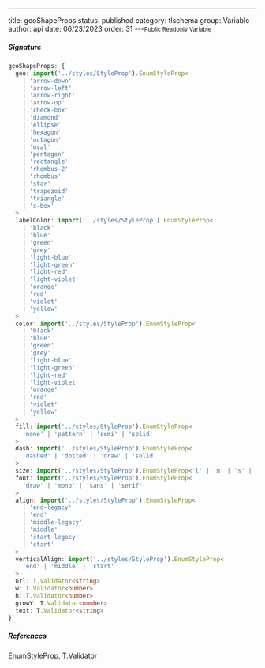 ---
title: geoShapeProps
status: published
category: tlschema
group: Variable
author: api
date: 06/23/2023
order: 31
---<Small>Public Readonly Variable</Small>




##### Signature


```ts
geoShapeProps: {
  geo: import('../styles/StyleProp').EnumStyleProp<
    | 'arrow-down'
    | 'arrow-left'
    | 'arrow-right'
    | 'arrow-up'
    | 'check-box'
    | 'diamond'
    | 'ellipse'
    | 'hexagon'
    | 'octagon'
    | 'oval'
    | 'pentagon'
    | 'rectangle'
    | 'rhombus-2'
    | 'rhombus'
    | 'star'
    | 'trapezoid'
    | 'triangle'
    | 'x-box'
  >
  labelColor: import('../styles/StyleProp').EnumStyleProp<
    | 'black'
    | 'blue'
    | 'green'
    | 'grey'
    | 'light-blue'
    | 'light-green'
    | 'light-red'
    | 'light-violet'
    | 'orange'
    | 'red'
    | 'violet'
    | 'yellow'
  >
  color: import('../styles/StyleProp').EnumStyleProp<
    | 'black'
    | 'blue'
    | 'green'
    | 'grey'
    | 'light-blue'
    | 'light-green'
    | 'light-red'
    | 'light-violet'
    | 'orange'
    | 'red'
    | 'violet'
    | 'yellow'
  >
  fill: import('../styles/StyleProp').EnumStyleProp<
    'none' | 'pattern' | 'semi' | 'solid'
  >
  dash: import('../styles/StyleProp').EnumStyleProp<
    'dashed' | 'dotted' | 'draw' | 'solid'
  >
  size: import('../styles/StyleProp').EnumStyleProp<'l' | 'm' | 's' | 'xl'>
  font: import('../styles/StyleProp').EnumStyleProp<
    'draw' | 'mono' | 'sans' | 'serif'
  >
  align: import('../styles/StyleProp').EnumStyleProp<
    | 'end-legacy'
    | 'end'
    | 'middle-legacy'
    | 'middle'
    | 'start-legacy'
    | 'start'
  >
  verticalAlign: import('../styles/StyleProp').EnumStyleProp<
    'end' | 'middle' | 'start'
  >
  url: T.Validator<string>
  w: T.Validator<number>
  h: T.Validator<number>
  growY: T.Validator<number>
  text: T.Validator<string>
}
```

##### References

[EnumStyleProp](/gen/tlschema/EnumStyleProp-class), [T.Validator](/gen/validate/Validator-class)

